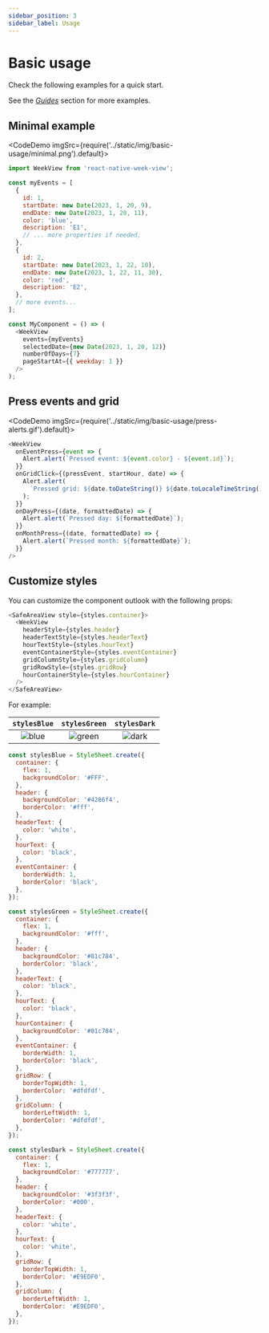 ```yaml
---
sidebar_position: 3
sidebar_label: Usage
---
```


# Basic usage

Check the following examples for a quick start.

See the [_Guides_](./category/guides) section for more examples.


## Minimal example

<CodeDemo imgSrc={require('../static/img/basic-usage/minimal.png').default}>

```js
import WeekView from 'react-native-week-view';

const myEvents = [
  {
    id: 1,
    startDate: new Date(2023, 1, 20, 9),
    endDate: new Date(2023, 1, 20, 11),
    color: 'blue',
    description: 'E1',
    // ... more properties if needed,
  },
  {
    id: 2,
    startDate: new Date(2023, 1, 22, 10),
    endDate: new Date(2023, 1, 22, 11, 30),
    color: 'red',
    description: 'E2',
  },
  // more events...
];

const MyComponent = () => (
  <WeekView
    events={myEvents}
    selectedDate={new Date(2023, 1, 20, 12)}
    numberOfDays={7}
    pageStartAt={{ weekday: 1 }}
  />
);

```

</CodeDemo>


## Press events and grid

<CodeDemo imgSrc={require('../static/img/basic-usage/press-alerts.gif').default}>

```js
<WeekView
  onEventPress={event => {
    Alert.alert(`Pressed event: ${event.color} - ${event.id}`);
  }}
  onGridClick={(pressEvent, startHour, date) => {
    Alert.alert(
      `Pressed grid: ${date.toDateString()} ${date.toLocaleTimeString()}`,
    );
  }}
  onDayPress={(date, formattedDate) => {
    Alert.alert(`Pressed day: ${formattedDate}`);
  }}
  onMonthPress={(date, formattedDate) => {
    Alert.alert(`Pressed month: ${formattedDate}`);
  }}
/>
```

</CodeDemo>


## Customize styles


You can customize the component outlook with the following props:

```js title="Style props"
<SafeAreaView style={styles.container}>
  <WeekView
    headerStyle={styles.header}
    headerTextStyle={styles.headerText}
    hourTextStyle={styles.hourText}
    eventContainerStyle={styles.eventContainer}
    gridColumnStyle={styles.gridColumn}
    gridRowStyle={styles.gridRow}
    hourContainerStyle={styles.hourContainer}
  />
</SafeAreaView>
```

For example:

| `stylesBlue` | `stylesGreen` | `stylesDark` |
|:---:|:---:|:---:|
| ![blue](../static/img/basic-usage/styles/blue.png) | ![green](../static/img/basic-usage/styles/green.png) | ![dark](../static/img/basic-usage/styles/dark.png) |



<Tabs>
  <TabItem value="blue" label="stylesBlue" default>

```js title="Blue example"
const stylesBlue = StyleSheet.create({
  container: {
    flex: 1,
    backgroundColor: '#FFF',
  },
  header: {
    backgroundColor: '#4286f4',
    borderColor: '#fff',
  },
  headerText: {
    color: 'white',
  },
  hourText: {
    color: 'black',
  },
  eventContainer: {
    borderWidth: 1,
    borderColor: 'black',
  },
});
```

  </TabItem>
  <TabItem value="green" label="stylesGreen">

```js title="Green example"
const stylesGreen = StyleSheet.create({
  container: {
    flex: 1,
    backgroundColor: '#fff',
  },
  header: {
    backgroundColor: '#81c784',
    borderColor: 'black',
  },
  headerText: {
    color: 'black',
  },
  hourText: {
    color: 'black',
  },
  hourContainer: {
    backgroundColor: '#81c784',
  },
  eventContainer: {
    borderWidth: 1,
    borderColor: 'black',
  },
  gridRow: {
    borderTopWidth: 1,
    borderColor: '#dfdfdf',
  },
  gridColumn: {
    borderLeftWidth: 1,
    borderColor: '#dfdfdf',
  },
});
```

  </TabItem>
  <TabItem value="dark" label="stylesDark">

```js title="Dark example"
const stylesDark = StyleSheet.create({
  container: {
    flex: 1,
    backgroundColor: '#777777',
  },
  header: {
    backgroundColor: '#3f3f3f',
    borderColor: '#000',
  },
  headerText: {
    color: 'white',
  },
  hourText: {
    color: 'white',
  },
  gridRow: {
    borderTopWidth: 1,
    borderColor: '#E9EDF0',
  },
  gridColumn: {
    borderLeftWidth: 1,
    borderColor: '#E9EDF0',
  },
});
```

  </TabItem>
</Tabs>
